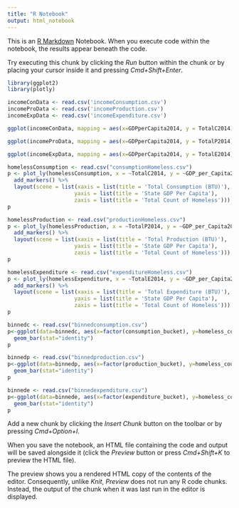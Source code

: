 ```yaml
---
title: "R Notebook"
output: html_notebook
---
```


This is an [R Markdown](http://rmarkdown.rstudio.com) Notebook. When you execute code within the notebook, the results appear beneath the code. 

Try executing this chunk by clicking the *Run* button within the chunk or by placing your cursor inside it and pressing *Cmd+Shift+Enter*. 

```r
library(ggplot2)
library(plotly)

incomeConData <- read.csv('incomeConsumption.csv')
incomeProData <- read.csv('incomeProduction.csv')
incomeExpData <- read.csv('incomeExpenditure.csv')
```

```r
ggplot(incomeConData, mapping = aes(x=GDPperCapita2014, y = TotalC2014)) + geom_point()
```

```r
ggplot(incomeProData, mapping = aes(x=GDPperCapita2014, y = TotalP2014)) + geom_point()
```

```r
ggplot(incomeExpData, mapping = aes(x=GDPperCapita2014, y = TotalE2014)) + geom_point() 
```

```r
homelessConsumption <- read.csv("consumptionHomeless.csv")
p <- plot_ly(homelessConsumption, x = ~TotalC2014, y = ~GDP_per_Capita2014, z = ~Count, color = ~TotalC2014, colors = c('#BF382A', '#00BFFF')) %>%
  add_markers() %>%
  layout(scene = list(xaxis = list(title = 'Total Consumption (BTU)'),
                     yaxis = list(title = 'State GDP Per Capita'),
                     zaxis = list(title = 'Total Count of Homeless')))
p
```

```r
homelessProduction <- read.csv("productionHomeless.csv")
p <- plot_ly(homelessProduction, x = ~TotalP2014, y = ~GDP_per_Capita2014, z = ~Count, color = ~TotalP2014, colors = c('#BF382A', '#00BFFF')) %>%
  add_markers() %>%
  layout(scene = list(xaxis = list(title = 'Total Production (BTU)'),
                     yaxis = list(title = 'State GDP Per Capita'),
                     zaxis = list(title = 'Total Count of Homeless')))
p
```

```r
homelessExpenditure <- read.csv("expenditureHomeless.csv")
p <- plot_ly(homelessExpenditure, x = ~TotalE2014, y = ~GDP_per_Capita2014, z = ~Count, color = ~TotalE2014, colors = c('#BF382A', '#00BFFF')) %>%
  add_markers() %>%
  layout(scene = list(xaxis = list(title = 'Total Expenditure (BTU)'),
                     yaxis = list(title = 'State GDP Per Capita'),
                     zaxis = list(title = 'Total Count of Homeless')))
p
```

```r
binnedc <- read.csv("binnedconsumption.csv")
p<-ggplot(data=binnedc, aes(x=factor(consumption_bucket), y=homeless_count)) +
  geom_bar(stat="identity")
p
```

```r
binnedp <- read.csv("binnedproduction.csv")
p<-ggplot(data=binnedp, aes(x=factor(production_bucket), y=homeless_count)) +
  geom_bar(stat="identity")
p
```

```r
binnede <- read.csv("binnedexpenditure.csv")
p<-ggplot(data=binnede, aes(x=factor(expenditure_bucket), y=homeless_count)) +
  geom_bar(stat="identity")
p
```

Add a new chunk by clicking the *Insert Chunk* button on the toolbar or by pressing *Cmd+Option+I*.

When you save the notebook, an HTML file containing the code and output will be saved alongside it (click the *Preview* button or press *Cmd+Shift+K* to preview the HTML file). 

The preview shows you a rendered HTML copy of the contents of the editor. Consequently, unlike *Knit*, *Preview* does not run any R code chunks. Instead, the output of the chunk when it was last run in the editor is displayed.

